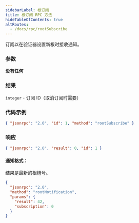 ```yaml
---
sidebarLabel: 根订阅
title: 根订阅 RPC 方法
hideTableOfContents: true
altRoutes:
  - /docs/rpc/rootSubscribe
---
```


订阅以在验证器设置新根时接收通知。

<DocSideBySide>

<DocLeftSide>

### 参数

**没有任何**

### 结果

`integer` - 订阅 ID（取消订阅时需要）

</DocLeftSide>

<DocRightSide>

### 代码示例

```json
{ "jsonrpc": "2.0", "id": 1, "method": "rootSubscribe" }
```

### 响应

```json
{ "jsonrpc": "2.0", "result": 0, "id": 1 }
```

</DocRightSide>
</DocSideBySide>

#### 通知格式：

结果是最新的根槽号。

```json
{
  "jsonrpc": "2.0",
  "method": "rootNotification",
  "params": {
    "result": 42,
    "subscription": 0
  }
}
```
